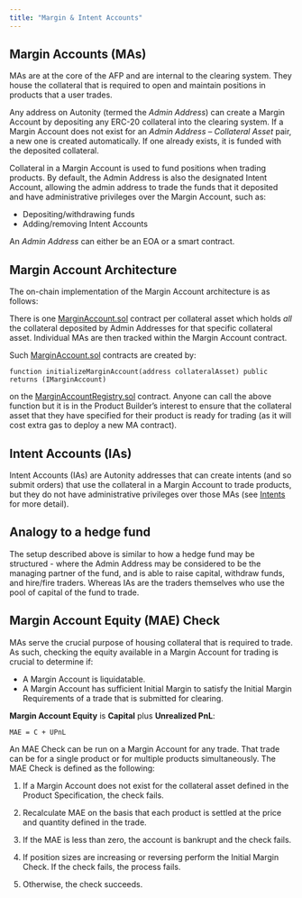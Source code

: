 ```yaml
---
title: "Margin & Intent Accounts"
---
```


## Margin Accounts (MAs) 
MAs are at the core of the AFP and are internal to the clearing system. They house the collateral that is required to open and maintain positions in products that a user trades.

Any address on Autonity (termed the _Admin Address_) can create a Margin Account by depositing any ERC-20 collateral into the clearing system. If a Margin Account does not exist for an _Admin Address – Collateral Asset_ pair, a new one is created automatically. If one already exists, it is funded with the deposited collateral. 

Collateral in a Margin Account is used to fund positions when trading products. By default, the Admin Address is also the designated Intent Account, allowing the admin address to trade the funds that it deposited and have administrative privileges over the Margin Account, such as:

- Depositing/withdrawing funds
- Adding/removing Intent Accounts

An _Admin Address_ can either be an EOA or a smart contract.

## Margin Account Architecture
The on-chain implementation of the Margin Account architecture is as follows:

There is one [MarginAccount.sol](https://github.com/clearmatics/proto-afp/blob/master/clearing/contracts/MarginAccount.sol) contract per collateral asset which holds *all* the collateral deposited by Admin Addresses for that specific collateral asset. Individual MAs are then tracked within the Margin Account contract.

Such [MarginAccount.sol](https://github.com/clearmatics/proto-afp/blob/master/clearing/contracts/MarginAccount.sol) contracts are created by:

`function initializeMarginAccount(address collateralAsset) public returns (IMarginAccount)`

on the [MarginAccountRegistry.sol](https://github.com/clearmatics/proto-afp/blob/master/clearing/contracts/MarginAccountRegistry.sol) contract. Anyone can call the above function but it is in the Product Builder's interest to ensure that the collateral asset that they have specified for their product is ready for trading (as it will cost extra gas to deploy a new MA contract). 

## Intent Accounts (IAs)
Intent Accounts (IAs) are Autonity addresses that can create intents (and so submit orders) that use the collateral in a Margin Account to trade products, but they do not have administrative privileges over those MAs (see [Intents](intents.qmd) for more detail).

## Analogy to a hedge fund

The setup described above is similar to how a hedge fund may be structured - where the Admin Address may be considered to be the managing partner of the fund, and is able to raise capital, withdraw funds, and hire/fire traders. Whereas IAs are the traders themselves who use the pool of capital of the fund to trade. 

## Margin Account Equity (MAE) Check

MAs serve the crucial purpose of housing collateral that is required to trade. As such, checking the equity available in a Margin Account for trading is crucial to determine if:

- A Margin Account is liquidatable.
- A Margin Account has sufficient Initial Margin to satisfy the Initial Margin Requirements of a trade that is submitted for clearing.

**Margin Account Equity** is **Capital** plus **Unrealized PnL**:

`MAE = C + UPnL`

An MAE Check can be run on a Margin Account for any trade. That trade can be for a single product or for multiple products simultaneously. The MAE Check is defined as the following:

1. If a Margin Account does not exist for the collateral asset defined in the Product Specification, the check fails.

2. Recalculate MAE on the basis that each product is settled at the price and quantity defined in the trade.

3. If the MAE is less than zero, the account is bankrupt and the check fails.

4. If position sizes are increasing or reversing perform the Initial Margin Check. If the check fails, the process fails.

5. Otherwise, the check succeeds.